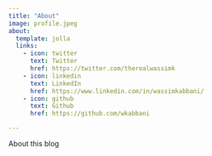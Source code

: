 ```yaml
---
title: "About"
image: profile.jpeg
about:
  template: jolla
  links:
    - icon: twitter
      text: Twitter
      href: https://twitter.com/therealwassimk
    - icon: linkedin
      text: LinkedIn
      href: https://www.linkedin.com/in/wassimkabbani/
    - icon: github
      text: Github
      href: https://github.com/wkabbani

---
```


About this blog
